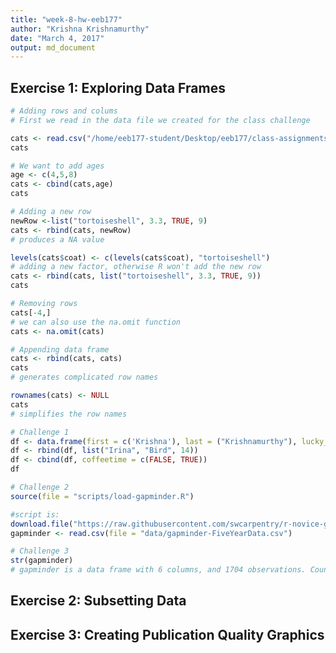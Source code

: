 ```yaml
---
title: "week-8-hw-eeb177"
author: "Krishna Krishnamurthy"
date: "March 4, 2017"
output: md_document
---
```


## Exercise 1: Exploring Data Frames

```r
# Adding rows and colums
# First we read in the data file we created for the class challenge

cats <- read.csv("/home/eeb177-student/Desktop/eeb177/class-assignments/data/feline-data.csv")
cats

# We want to add ages
age <- c(4,5,8)
cats <- cbind(cats,age)
cats

# Adding a new row
newRow <-list("tortoiseshell", 3.3, TRUE, 9)
cats <- rbind(cats, newRow)
# produces a NA value

levels(cats$coat) <- c(levels(cats$coat), "tortoiseshell")
# adding a new factor, otherwise R won't add the new row
cats <- rbind(cats, list("tortoiseshell", 3.3, TRUE, 9))
cats

# Removing rows
cats[-4,]
# we can also use the na.omit function
cats <- na.omit(cats)

# Appending data frame
cats <- rbind(cats, cats)
cats
# generates complicated row names

rownames(cats) <- NULL
cats
# simplifies the row names
```

```r
# Challenge 1
df <- data.frame(first = c('Krishna'), last = ("Krishnamurthy"), lucky_number = c(0), stringsAsFactors = FALSE)
df <- rbind(df, list("Irina", "Bird", 14))
df <- cbind(df, coffeetime = c(FALSE, TRUE))
df

# Challenge 2
source(file = "scripts/load-gapminder.R")

#script is:
download.file("https://raw.githubusercontent.com/swcarpentry/r-novice-gapminder/gh-pages/_episodes_rmd/data/gapminder-FiveYearData.csv", destfile = "data/gapminder-FiveYearData.csv")
gapminder <- read.csv(file = "data/gapminder-FiveYearData.csv")

# Challenge 3
str(gapminder)
# gapminder is a data frame with 6 columns, and 1704 observations. County and continent are factors; year is an integer value, pop, lifeExp and gdpPercap are all numeric vectors
```


## Exercise 2: Subsetting Data


## Exercise 3: Creating Publication Quality Graphics

